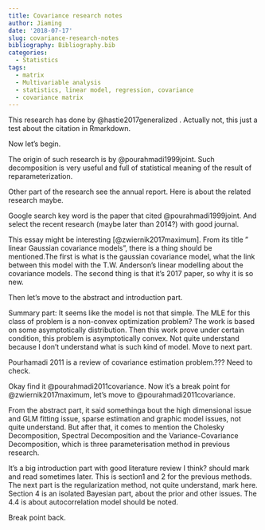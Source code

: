 ```yaml
---
title: Covariance research notes
author: Jiaming
date: '2018-07-17'
slug: covariance-research-notes
bibliography: Bibliography.bib
categories:
  - Statistics
tags:
  - matrix
  - Multivariable analysis
  - statistics, linear model, regression, covariance
  - covariance matrix
---
```


This research has done by @hastie2017generalized .
Actually not, this just a test about the citation in Rmarkdown.

Now let's begin.

The origin of such research is by @pourahmadi1999joint. Such decomposition is very useful and full of statistical meaning of the result of reparameterization. 

Other part of the research see the annual report. Here is about the related research maybe.

Google search key word is the paper that cited @pourahmadi1999joint. And select the recent research (maybe later than 2014?) with good journal.

This essay might be interesting [@zwiernik2017maximum]. From its title " linear Gaussian covariance models", there is a thing should be mentioned.The first is what is the gaussian covariance model, what the link between this model with the T.W. Anderson's linear modelling about the covariance models. The second thing is that it's 2017 paper, so why it is so new.

Then let's move to the abstract and introduction part.

Summary part: It seems like the model is not that simple. The MLE for this class of problem is a non-convex optimization problem? The work is based on some asymptotically distribution. Then this work prove under certain condition, this problem is asymptotically convex.
Not quite understand because I don't understand what is such kind of model. Move to next part.

Pourhamadi 2011 is a review of covariance estimation problem.???
Need to check.

Okay find it @pourahmadi2011covariance. Now it's a break point for @zwiernik2017maximum, let's move to @pourahmadi2011covariance.

From the abstract part, it said somethinga bout the high dimensional issue and GLM fitting issue, sparse estimation and graphic model issues, not quite understand. But after that, it comes to mention the Cholesky Decomposition, Spectral Decomposition and the Variance-Covariance Decomposition, which is three parameterisation method in previous research.

It's a big introduction part with good literature review I think? should mark and read sometimes later. This is section1 and 2 for the previous methods. The next part is the regularization method, not quite understand, mark here.
Section 4 is an isolated Bayesian part, about the prior and other issues. The 4.4 is about autocorrelation model should be noted.

Break point back.









